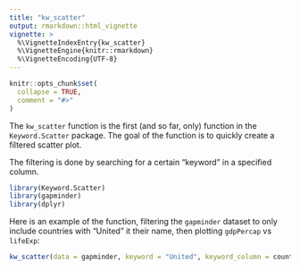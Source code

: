 ```yaml
---
title: "kw_scatter"
output: rmarkdown::html_vignette
vignette: >
  %\VignetteIndexEntry{kw_scatter}
  %\VignetteEngine{knitr::rmarkdown}
  %\VignetteEncoding{UTF-8}
---
```


```r
knitr::opts_chunk$set(
  collapse = TRUE,
  comment = "#>"
)
```

The `kw_scatter` function is the first (and so far, only) function in the `Keyword.Scatter` package. The goal of the function is to quickly create a filtered scatter plot.

The filtering is done by searching for a certain "keyword" in a specified column.

```r
library(Keyword.Scatter)
library(gapminder)
library(dplyr)
```

Here is an example of the function, filtering the `gapminder` dataset to only include countries with "United" it their name, then plotting `gdpPercap` vs `lifeExp`:

```r
kw_scatter(data = gapminder, keyword = "United", keyword_column = country, x = lifeExp, y = gdpPercap)
```
